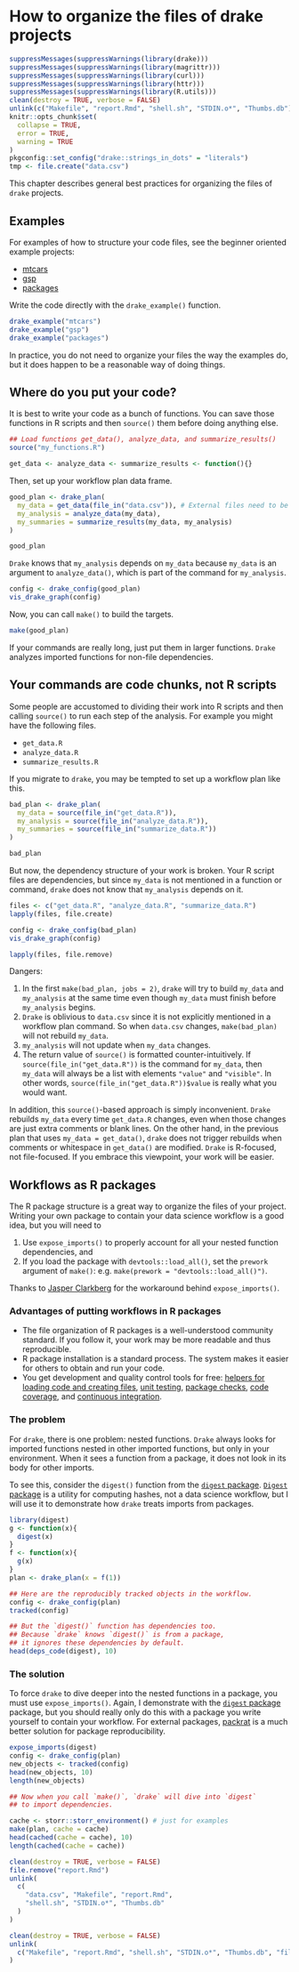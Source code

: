 # How to organize the files of drake projects {#organize}

```r
suppressMessages(suppressWarnings(library(drake)))
suppressMessages(suppressWarnings(library(magrittr)))
suppressMessages(suppressWarnings(library(curl)))
suppressMessages(suppressWarnings(library(httr)))
suppressMessages(suppressWarnings(library(R.utils)))
clean(destroy = TRUE, verbose = FALSE)
unlink(c("Makefile", "report.Rmd", "shell.sh", "STDIN.o*", "Thumbs.db"))
knitr::opts_chunk$set(
  collapse = TRUE,
  error = TRUE,
  warning = TRUE
)
pkgconfig::set_config("drake::strings_in_dots" = "literals")
tmp <- file.create("data.csv")
```

This chapter describes general best practices for organizing the files of `drake` projects.

## Examples

For examples of how to structure your code files, see the beginner oriented example projects:

- [mtcars](https://github.com/ropensci/drake/tree/master/inst/examples/mtcars)
- [gsp](https://github.com/ropensci/drake/tree/master/inst/examples/gsp)
- [packages](https://github.com/ropensci/drake/tree/master/inst/examples/packages)

Write the code directly with the `drake_example()` function.

```r
drake_example("mtcars")
drake_example("gsp")
drake_example("packages")
``` 

In practice, you do not need to organize your files the way the examples do, but it does happen to be a reasonable way of doing things.

## Where do you put your code?

It is best to write your code as a bunch of functions. You can save those functions in R scripts and then `source()` them before doing anything else.

```r
## Load functions get_data(), analyze_data, and summarize_results()
source("my_functions.R")
```

```r
get_data <- analyze_data <- summarize_results <- function(){}
```

Then, set up your workflow plan data frame.

```r
good_plan <- drake_plan(
  my_data = get_data(file_in("data.csv")), # External files need to be in commands explicitly. # nolint
  my_analysis = analyze_data(my_data),
  my_summaries = summarize_results(my_data, my_analysis)
)

good_plan
```

`Drake` knows that `my_analysis` depends on `my_data` because `my_data` is an argument to `analyze_data()`, which is part of the command for `my_analysis`.

```r
config <- drake_config(good_plan)
vis_drake_graph(config)
```

Now, you can call `make()` to build the targets.

```r
make(good_plan)
```

If your commands are really long, just put them in larger functions. `Drake` analyzes imported functions for non-file dependencies.

## Your commands are code chunks, not R scripts

Some people are accustomed to dividing their work into R scripts and then calling `source()` to run each step of the analysis. For example you might have the following files.

- `get_data.R`
- `analyze_data.R`
- `summarize_results.R`

If you migrate to `drake`, you may be tempted to set up a workflow plan like this.

```r
bad_plan <- drake_plan(
  my_data = source(file_in("get_data.R")),
  my_analysis = source(file_in("analyze_data.R")),
  my_summaries = source(file_in("summarize_data.R"))
)

bad_plan
```

But now, the dependency structure of your work is broken. Your R script files are dependencies, but since `my_data` is not mentioned in a function or command, `drake` does not know that `my_analysis` depends on it.

```r
files <- c("get_data.R", "analyze_data.R", "summarize_data.R")
lapply(files, file.create)
```

```r
config <- drake_config(bad_plan)
vis_drake_graph(config)
```

```r
lapply(files, file.remove)
```

Dangers:

1. In the first `make(bad_plan, jobs = 2)`, `drake` will try to build `my_data` and `my_analysis` at the same time even though `my_data` must finish before `my_analysis` begins.
2. `Drake` is oblivious to `data.csv` since it is not explicitly mentioned in a workflow plan command. So when `data.csv` changes, `make(bad_plan)` will not rebuild `my_data`.
3. `my_analysis` will not update when `my_data` changes.
4. The return value of `source()` is formatted counter-intuitively. If `source(file_in("get_data.R"))` is the command for `my_data`, then `my_data` will always be a list with elements `"value"` and `"visible"`. In other words, `source(file_in("get_data.R"))$value` is really what you would want.

In addition, this `source()`-based approach is simply inconvenient. `Drake` rebuilds `my_data` every time `get_data.R` changes, even when those changes are just extra comments or blank lines. On the other hand, in the previous plan that uses `my_data = get_data()`, `drake` does not trigger rebuilds when comments or whitespace in `get_data()` are modified. `Drake` is R-focused, not file-focused. If you embrace this viewpoint, your work will be easier.

## Workflows as R packages

The R package structure is a great way to organize the files of your project. Writing your own package to contain your data science workflow is a good idea, but you will need to

1. Use `expose_imports()` to properly account for all your nested function dependencies, and
2. If you load the package with `devtools::load_all()`, set the `prework` argument of `make()`: e.g. `make(prework = "devtools::load_all()")`.

Thanks to [Jasper Clarkberg](https://github.com/dapperjapper) for the workaround behind `expose_imports()`.

### Advantages of putting workflows in R packages

- The file organization of R packages is a well-understood community standard. If you follow it, your work may be more readable and thus reproducible.
- R package installation is a standard process. The system makes it easier for others to obtain and run your code.
- You get development and quality control tools for free: [helpers for loading code and creating files](https://github.com/hadley/devtools), [unit testing](http://r-pkgs.had.co.nz/tests.html), [package checks](http://r-pkgs.had.co.nz/check.html), [code coverage](https://github.com/r-lib/covr), and [continuous integration](https://ipub.com/continuous-integration-for-r/).

### The problem

For `drake`, there is one problem: nested functions. `Drake` always looks for imported functions nested in other imported functions, but only in your environment. When it sees a function from a package, it does not look in its body for other imports.

To see this, consider the `digest()` function from the [`digest` package](https://github.com/eddelbuettel/digest). [`Digest` package](https://github.com/eddelbuettel/digest) is a utility for computing hashes, not a data science workflow, but I will use it to demonstrate how `drake` treats imports from packages.

```r
library(digest)
g <- function(x){
  digest(x)
}
f <- function(x){
  g(x)
}
plan <- drake_plan(x = f(1))

## Here are the reproducibly tracked objects in the workflow.
config <- drake_config(plan)
tracked(config)

## But the `digest()` function has dependencies too.
## Because `drake` knows `digest()` is from a package,
## it ignores these dependencies by default.
head(deps_code(digest), 10)
```

### The solution

To force `drake` to dive deeper into the nested functions in a package, you must use `expose_imports()`. Again, I demonstrate with the [`digest` package](https://github.com/eddelbuettel/digest) package, but you should really only do this with a package you write yourself to contain your workflow. For external packages, [packrat](https://rstudio.github.io/packrat/) is a much better solution for package reproducibility.

```r
expose_imports(digest)
config <- drake_config(plan)
new_objects <- tracked(config)
head(new_objects, 10)
length(new_objects)

## Now when you call `make()`, `drake` will dive into `digest`
## to import dependencies.

cache <- storr::storr_environment() # just for examples
make(plan, cache = cache)
head(cached(cache = cache), 10)
length(cached(cache = cache))
```

```r
clean(destroy = TRUE, verbose = FALSE)
file.remove("report.Rmd")
unlink(
  c(
    "data.csv", "Makefile", "report.Rmd",
    "shell.sh", "STDIN.o*", "Thumbs.db"
  )
)
```

```r
clean(destroy = TRUE, verbose = FALSE)
unlink(
  c("Makefile", "report.Rmd", "shell.sh", "STDIN.o*", "Thumbs.db", "file.txt")
)
```
